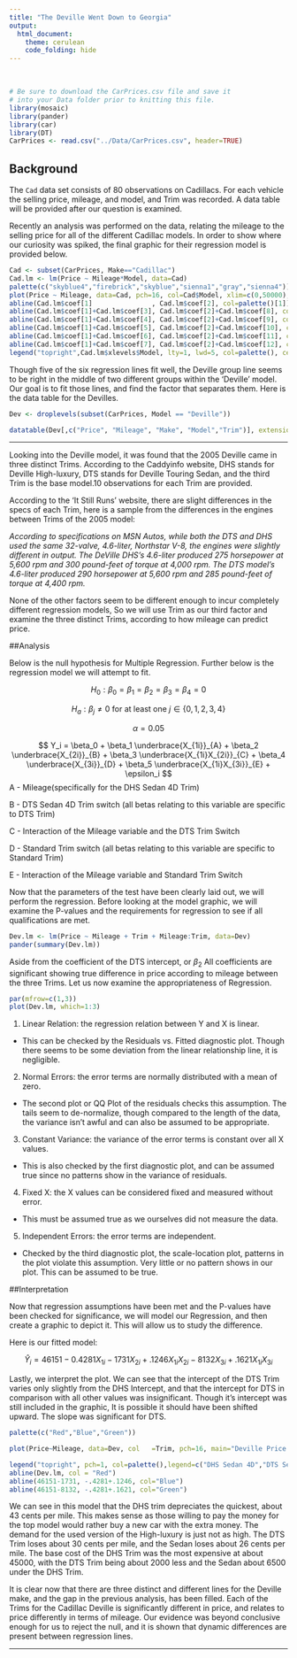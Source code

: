 ```yaml
---
title: "The Deville Went Down to Georgia"
output: 
  html_document:
    theme: cerulean
    code_folding: hide
---
```


<br>


```r
# Be sure to download the CarPrices.csv file and save it
# into your Data folder prior to knitting this file.
library(mosaic)
library(pander)
library(car)
library(DT)
CarPrices <- read.csv("../Data/CarPrices.csv", header=TRUE)
```

## Background

The `Cad` data set consists of 80 observations on Cadillacs. For each vehicle the selling price, mileage, and model, and Trim was recorded. A data table will be provided after our question is examined.

Recently an analysis was performed on the data, relating the mileage to the selling price for all of the different Cadillac models. In order to show where our curiosity was spiked, the final graphic for their regression model is provided below.

```r
Cad <- subset(CarPrices, Make=="Cadillac")
Cad.lm <- lm(Price ~ Mileage*Model, data=Cad)
palette(c("skyblue4","firebrick","skyblue","sienna1","gray","sienna4"))
plot(Price ~ Mileage, data=Cad, pch=16, col=Cad$Model, xlim=c(0,50000), main="Price of Cadillacs")
abline(Cad.lm$coef[1]               , Cad.lm$coef[2], col=palette()[1])
abline(Cad.lm$coef[1]+Cad.lm$coef[3], Cad.lm$coef[2]+Cad.lm$coef[8], col=palette()[2])
abline(Cad.lm$coef[1]+Cad.lm$coef[4], Cad.lm$coef[2]+Cad.lm$coef[9], col=palette()[3])
abline(Cad.lm$coef[1]+Cad.lm$coef[5], Cad.lm$coef[2]+Cad.lm$coef[10], col=palette()[4])
abline(Cad.lm$coef[1]+Cad.lm$coef[6], Cad.lm$coef[2]+Cad.lm$coef[11], col=palette()[5])
abline(Cad.lm$coef[1]+Cad.lm$coef[7], Cad.lm$coef[2]+Cad.lm$coef[12], col=palette()[6])
legend("topright",Cad.lm$xlevels$Model, lty=1, lwd=5, col=palette(), cex=0.7)
```

Though five of the six regression lines fit well, the Deville group line seems to be right in the middle of two different groups within the 'Deville' model. Our goal is to fit those lines, and find the factor that separates them. Here is the data table for the Devilles.

```r
Dev <- droplevels(subset(CarPrices, Model == "Deville"))

datatable(Dev[,c("Price", "Mileage", "Make", "Model","Trim")], extensions= 'Scroller', options=list(deferRender = TRUE, scrollY = 200, scroller = TRUE, dom = 't'))
```

---------------------------------------------------------------------------------------


Looking into the Deville model, it was found that the 2005 Deville came in three distinct Trims. According to the Caddyinfo website, DHS stands for Deville High-luxury, DTS stands for Deville Touring Sedan, and the third Trim is the base model.10 observations for each Trim are provided.

According to the 'It Still Runs' website, there are slight differences in the specs of each Trim, here is a sample from the differences in the engines between Trims of the 2005 model:

*According to specifications on MSN Autos, while both the DTS and DHS used the same 32-valve, 4.6-liter, Northstar V-8, the engines were slightly different in output. The DeVille DHS's 4.6-liter produced 275 horsepower at 5,600 rpm and 300 pound-feet of torque at 4,000 rpm. The DTS model's 4.6-liter produced 290 horsepower at 5,600 rpm and 285 pound-feet of torque at 4,400 rpm.*

None of the other factors seem to be different enough to incur completely different regression models, So we will use Trim as our third factor and examine the three distinct Trims, according to how mileage can predict price.

##Analysis

Below is the null hypothesis for Multiple Regression. Further below is the regression model we will attempt to fit.

$$
  H_0: \beta_0 = \beta_1 = \beta_2 = \beta_3 = \beta_4 = 0
$$

$$
  H_a: \beta_j \neq 0 \ \text{for at least one}\ j \in \{0,1,2,3,4\}
$$


$$
\alpha = 0.05
$$



$$
  Y_i = \beta_0 + \beta_1 \underbrace{X_{1i}}_{A} + \beta_2 \underbrace{X_{2i}}_{B} + \beta_3 \underbrace{X_{1i}X_{2i}}_{C} + \beta_4 \underbrace{X_{3i}}_{D} + \beta_5 \underbrace{X_{1i}X_{3i}}_{E} + \epsilon_i          
$$
A - Mileage(specifically for the DHS Sedan 4D Trim)

B - DTS Sedan 4D Trim switch (all betas relating to this variable are specific to DTS Trim)

C - Interaction of the Mileage variable and the DTS Trim Switch

D - Standard Trim switch (all betas relating to this variable are specific to Standard Trim)

E - Interaction of the Mileage variable and Standard Trim Switch 

Now that the parameters of the test have been clearly laid out, we will perform the regression. Before looking at the model graphic, we will examine the P-values and the requirements for regression to see if all qualifications are met.


```r
Dev.lm <- lm(Price ~ Mileage + Trim + Mileage:Trim, data=Dev)
pander(summary(Dev.lm))
```

Aside from the coefficient of the DTS intercept, or $\beta_2$ All coefficients are significant showing true difference in price according to mileage between the three Trims. Let us now examine the appropriateness of Regression.

```r
par(mfrow=c(1,3))
plot(Dev.lm, which=1:3)
```

1. Linear Relation: the regression relation between Y and X is linear.
 * This can be checked by the Residuals vs. Fitted diagnostic plot. Though there seems to be some deviation from the linear relationship line, it is negligible. 
 
2. Normal Errors: the error terms are normally distributed with a mean of zero.
 * The second plot or QQ Plot of the residuals checks this assumption. The tails seem to de-normalize, though compared to the length of the data, the variance isn't awful and can also be assumed to be appropriate.
 
3. Constant Variance: the variance of the error terms is constant over all X values.
 * This is also checked by the first diagnostic plot, and can be assumed true since no patterns show in the variance of residuals.
 
4. Fixed X: the X values can be considered fixed and measured without error.
 * This must be assumed true as we ourselves did not measure the data. 
 
5. Independent Errors: the error terms are independent.
 * Checked by the third diagnostic plot, the scale-location plot, patterns in the plot violate this assumption. Very little or no pattern shows in our plot. This can be assumed to be true.
 
##Interpretation
 
 Now that regression assumptions have been met and the P-values have been checked for significance, we will model our Regression, and then create a graphic to depict it. This will allow us to study the difference.
 
 Here is our fitted model:
 
 
$$
  \hat{Y}_i = 46151 - 0.4281 X_{1i} - 1731 X_{2i} + .1246 X_{1i}X_{2i} - 8132 X_{3i} + .1621 X_{1i}X_{3i}
$$

Lastly, we interpret the plot. We can see that the intercept of the DTS Trim varies only slightly from the DHS Intercept, and that the intercept for DTS in comparison with all other values was insignificant. Though it's intercept was still included in the graphic, It is possible it should have been shifted upward. The slope was significant for DTS.

```r
palette(c("Red","Blue","Green"))

plot(Price~Mileage, data=Dev, col   =Trim, pch=16, main="Deville Price according to Mileage")

legend("topright", pch=1, col=palette(),legend=c("DHS Sedan 4D","DTS Sedan 4D","Sedan 4D (Standard)"), title="Trim", bty="n") 
abline(Dev.lm, col = "Red")
abline(46151-1731, -.4281+.1246, col="Blue")
abline(46151-8132, -.4281+.1621, col="Green")
```

We can see in this model that the DHS trim depreciates the quickest, about 43 cents per mile. This makes sense as those willing to pay the money for the top model would rather buy a new car with the extra money. The demand for the used version of the High-luxury is just not as high. The DTS Trim loses about 30 cents per mile, and the Sedan loses about 26 cents per mile. The base cost of the DHS Trim was the most expensive at about 45000, with the DTS Trim being about 2000 less and the Sedan about 6500 under the DHS Trim.  

It is clear now that there are three distinct and different lines for the Deville make, and the gap in the previous analysis, has been filled. Each of the Trims for the Cadillac Deville is significantly different in price, and relates to price differently in terms of mileage. Our evidence was beyond conclusive enough for us to reject the null, and it is shown that dynamic differences are present between regression lines.


----------------------------------------------------------------------------------------